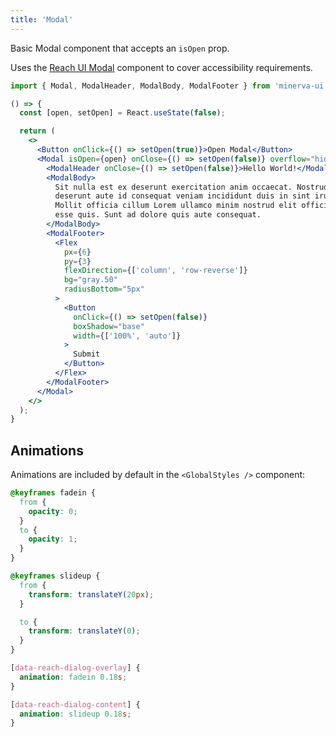 ```yaml
---
title: 'Modal'
---
```



Basic Modal component that accepts an `isOpen` prop.

Uses the [Reach UI Modal](https://reacttraining.com/reach-ui/dialog) component to cover accessibility requirements.

```js
import { Modal, ModalHeader, ModalBody, ModalFooter } from 'minerva-ui';
```

```jsx live
() => {
  const [open, setOpen] = React.useState(false);

  return (
    <>
      <Button onClick={() => setOpen(true)}>Open Modal</Button>
      <Modal isOpen={open} onClose={() => setOpen(false)} overflow="hidden">
        <ModalHeader onClose={() => setOpen(false)}>Hello World!</ModalHeader>
        <ModalBody>
          Sit nulla est ex deserunt exercitation anim occaecat. Nostrud ullamco
          deserunt aute id consequat veniam incididunt duis in sint irure nisi.
          Mollit officia cillum Lorem ullamco minim nostrud elit officia tempor
          esse quis. Sunt ad dolore quis aute consequat.
        </ModalBody>
        <ModalFooter>
          <Flex
            px={6}
            py={3}
            flexDirection={['column', 'row-reverse']}
            bg="gray.50"
            radiusBottom="5px"
          >
            <Button
              onClick={() => setOpen(false)}
              boxShadow="base"
              width={['100%', 'auto']}
            >
              Submit
            </Button>
          </Flex>
        </ModalFooter>
      </Modal>
    </>
  );
}
```

## Animations

Animations are included by default in the `<GlobalStyles />` component:

```css
@keyframes fadein {
  from {
    opacity: 0;
  }
  to {
    opacity: 1;
  }
}

@keyframes slideup {
  from {
    transform: translateY(20px);
  }

  to {
    transform: translateY(0);
  }
}

[data-reach-dialog-overlay] {
  animation: fadein 0.18s;
}

[data-reach-dialog-content] {
  animation: slideup 0.18s;
}
```

